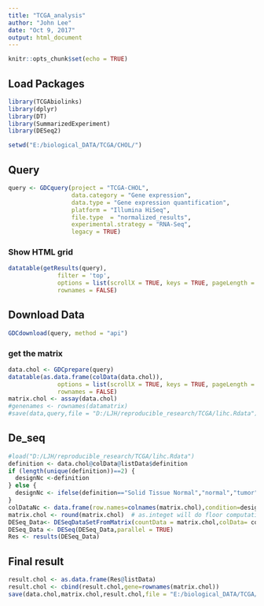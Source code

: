 ```yaml
---
title: "TCGA_analysis"
author: "John Lee"
date: "Oct 9, 2017"
output: html_document
---
```


```r
knitr::opts_chunk$set(echo = TRUE)
```

## Load Packages


```r
library(TCGAbiolinks)
library(dplyr)
library(DT)
library(SummarizedExperiment)
library(DESeq2)
```
```r
setwd("E:/biological_DATA/TCGA/CHOL/")
```
## Query

```r
query <- GDCquery(project = "TCGA-CHOL",
                  data.category = "Gene expression",
                  data.type = "Gene expression quantification",
                  platform = "Illumina HiSeq", 
                  file.type  = "normalized_results",
                  experimental.strategy = "RNA-Seq",
                  legacy = TRUE)
```

### Show HTML grid
```r
datatable(getResults(query), 
              filter = 'top',
              options = list(scrollX = TRUE, keys = TRUE, pageLength = 5), 
              rownames = FALSE)
```  

## Download Data
```r
GDCdownload(query, method = "api")
```  
### get the matrix
```r
data.chol <- GDCprepare(query)
datatable(as.data.frame(colData(data.chol)), 
              options = list(scrollX = TRUE, keys = TRUE, pageLength = 5), 
              rownames = FALSE)
matrix.chol <- assay(data.chol)
#genenames <- rownames(datamatrix)
#save(data,query,file = "D:/LJH/reproducible_research/TCGA/lihc.Rdata")
```

## De_seq
```r
#load("D:/LJH/reproducible_research/TCGA/lihc.Rdata")
definition <- data.chol@colData@listData$definition
if (length(unique(definition))==2) {
  designNc <-definition
} else {
  designNc <- ifelse(definition=="Solid Tissue Normal","normal","tumor")
}
colDataNc <- data.frame(row.names=colnames(matrix.chol),condition=designNc)
matrix.chol <- round(matrix.chol)  # as.integet will do floor computation
DESeq_Data<- DESeqDataSetFromMatrix(countData = matrix.chol,colData= colDataNc,design = ~ condition)
DESeq_Data <- DESeq(DESeq_Data,parallel = TRUE)
Res <- results(DESeq_Data)
```
## Final result
```r
result.chol <- as.data.frame(Res@listData)
result.chol <- cbind(result.chol,gene=rownames(matrix.chol))
save(data.chol,matrix.chol,result.chol,file = "E:/biological_DATA/TCGA/CHOL/chol.RData")
```